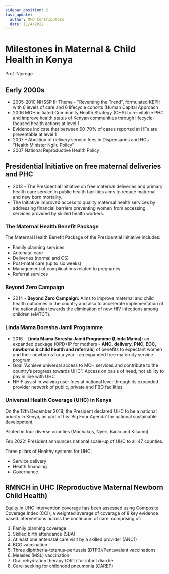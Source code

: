 ```yaml
---
sidebar_position: 2
last_update:
  author: MFD Contributors
  date: 11/4/2022
---
```


# Milestones in Maternal & Child Health in Kenya

Prof. Njoroge

## Early 2000s

- 2005-2010 NHSSP II: Theme - "Reversing the Trend", formulated KEPH with 6 levels of care and 6 lifecycle cohorts (Human Capital Approach
- 2006 MOH initiated Community Health Strategy (CHS) to re-vitalize PHC and improve health status of Kenyan communities through lifecycle-focused health actions at level 1
- Evidence indicate that between 60-70% of cases reported at HFs are preventable at level 1
- 2007 – Abolition of delivery service fees in Dispensaries and HCs “Health Minister Ngilu
  Policy”
- 2007 National Reproductive Health Policy

## Presidential Initiative on free maternal deliveries and PHC

- 2013 - The Presidential Initiative on free maternal deliveries and primary health care service
  in public health facilities aims to reduce maternal and new born mortality.
- The Initiative improved access to quality maternal health services by addressing financial
  barriers preventing women from accessing services provided by skilled health workers.

### The Maternal Health Benefit Package

The Maternal Health Benefit Package of the Presidential Initiative includes:

- Family planning services
- Antenatal care
- Deliveries (normal and CS)
- Post-natal care (up to six weeks)
- Management of complications related to pregnancy
- Referral services

### Beyond Zero Campaign

- 2014 - **Beyond Zero Campaign:** Aims to improve maternal and child health outcomes in the
  country and also to accelerate implementation of the national plan towards the elimination of
  new HIV infections among children (eMTCT).

### Linda Mama Boresha Jamii Programme

- 2016 – **Linda Mama Boresha Jamii Programme (Linda Mama):** an expanded package
  (OPD+IP for mothers - **ANC, delivery, PNC, EOC, newborns & child health and referrals**) of
  benefits to expectant women and their newborns for a year – an expanded free maternity
  service program.
- Goal ”Achieve universal access to MCH services and contribute to the country’s progress
  towards UHC”. Access on basis of need, not ability to pay in line with UHC
- NHIF assist in waiving user fees at national level through its expanded provider network of
  public, private and FBO facilities

### Universal Health Coverage (UHC) in Kenya

On the 12th December 2018, the President declared UHC to be a national priority in Kenya,
as part of his ‘Big Four Agenda’ for national sustainable development.

Piloted in four diverse counties (Machakos, Nyeri, Isiolo and Kisumu)

Feb 2022: President announces national scale-up of UHC to all 47 counties.

Three pillars of Healthy systems for UHC:

- Service delivery
- Health financing
- Governance.

## RMNCH in UHC (Reproductive Maternal Newborn Child Health)

Equity in UHC intervention coverage has been assessed using Composite Coverage Index
(CCI), a weighted average of coverage of 8 key evidence based interventions across the
continuum of care, comprising of:

1. Family planning coverage
2. Skilled birth attendance (SBA)
3. At least one antenatal care visit by a skilled provider (ANC1)
4. BCG vaccination
5. Three diphtheria–tetanus–pertussis (DTP3)/Pentavalent vaccinations
6. Measles (MSL) vaccination
7. Oral rehydration therapy (ORT) for infant diarrhe
8. Care-seeking for childhood pneumonia (CAREP)
